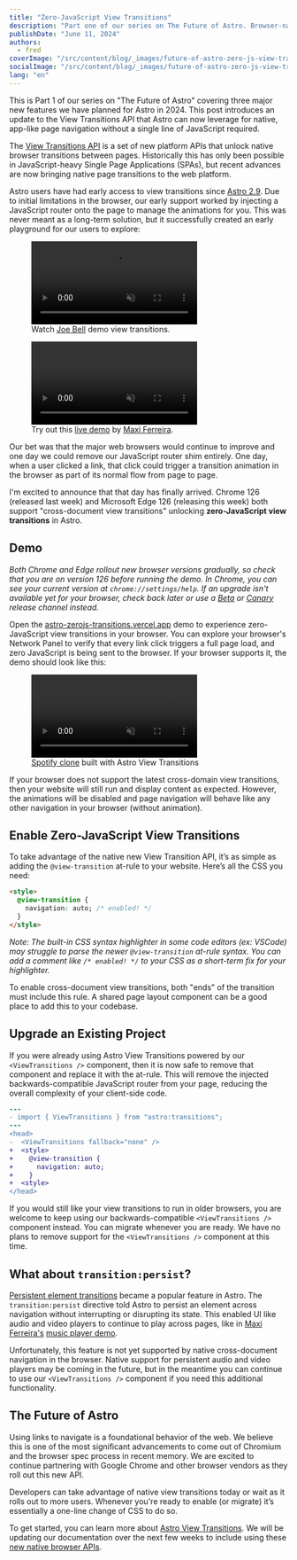 ```yaml
---
title: "Zero-JavaScript View Transitions"
description: "Part one of our series on The Future of Astro. Browser-native page transitions are now possible with zero JavaScript required."
publishDate: "June 11, 2024"
authors:
  - fred
coverImage: "/src/content/blog/_images/future-of-astro-zero-js-view-transitions/header-astro-zerojs-transitions.webp"
socialImage: "/src/content/blog/_images/future-of-astro-zero-js-view-transitions/og-astro-zerojs-transitions.jpg"
lang: "en"
---
```



<BlogSummary>
  This is Part 1 of our series on "The Future of Astro" covering three major new features we have planned for Astro in 2024. This post introduces an update to the View Transitions API that Astro can now leverage for native, app-like page navigation without a single line of JavaScript required.
</BlogSummary>

The [View Transitions API](https://developer.chrome.com/docs/web-platform/view-transitions) is a set of new platform APIs that unlock native browser transitions between pages. Historically this has only been possible in JavaScript-heavy Single Page Applications (SPAs), but recent advances are now bringing native page transitions to the web platform.

Astro users have had early access to view transitions since [Astro 2.9](https://astro.build/blog/astro-290/). Due to initial limitations in the browser, our early support worked by injecting a JavaScript router onto the page to manage the animations for you. This was never meant as a long-term solution, but it successfully created an early playground for our users to explore:

<div class="flex flex-col gap-6 my-10 items-end">
	<figure>
		<video autoplay loop muted playsinline class="border border-neutral-600 rounded">
			<source src="/assets/blog/astro-3/demo-2.mp4" type="video/mp4" />
			Sorry, your browser doesn't support embedded videos.
		</video>
		<figcaption class="text-center text-sm my-4">
			Watch <a href="https://twitter.com/joebell_/status/1688167865961037825">Joe Bell</a> demo view transitions.
		</figcaption>
	</figure>
	<figure>
		<video autoplay loop muted playsinline class="border border-neutral-600 rounded">
			<source src="/assets/blog/astro-3/demo-3.mp4" type="video/mp4" />
			Sorry, your browser doesn't support embedded videos.
		</video>
		<figcaption class="text-center text-sm my-4">
			Try out this <a href="https://astro-records.pages.dev/">live demo</a> by <a href="https://twitter.com/charca">Maxi Ferreira</a>.
		</figcaption>
	</figure>
</div>

Our bet was that the major web browsers would continue to improve and one day we could remove our JavaScript router shim entirely. One day, when a user clicked a link, that click could trigger a transition animation in the browser as part of its normal flow from page to page.

I'm excited to announce that that day has finally arrived. Chrome 126 (released last week) and Microsoft Edge 126 (releasing this week) both support "cross-document view transitions" unlocking **zero-JavaScript view transitions** in Astro.

## Demo

*Both Chrome and Edge rollout new browser versions gradually, so check that you are on version 126 before running the demo. In Chrome, you can see your current version at `chrome://settings/help`. If an upgrade isn't available yet for your browser, check back later or use a [Beta](https://www.google.com/chrome/beta/) or [Canary](https://www.google.com/chrome/canary/) release channel instead.*

Open the <a href="https://astro-zerojs-transitions.vercel.app/" target="_blank">astro-zerojs-transitions.vercel.app</a> demo to experience zero-JavaScript view transitions in your browser. You can explore your browser's Network Panel to verify that every link click triggers a full page load, and zero JavaScript is being sent to the browser. If your browser supports it, the demo should look like this:

<figure class="my-10">
  <video autoplay loop muted playsinline class="border border-neutral-600 rounded">
    <source src="/assets/blog/future-of-astro/spotify-demo.mp4" type="video/mp4" />
    Sorry, your browser doesn't support embedded videos.
  </video>
  <figcaption class="text-center text-sm my-4">
    <a href="https://x.com/astrodotbuild/status/1698534383970656497">Spotify clone</a> built with Astro View Transitions
  </figcaption>
</figure>
 
If your browser does not support the latest cross-domain view transitions, then your website will still run and display content as expected. However, the animations will be disabled and page navigation will behave like any other navigation in your browser (without animation).

## Enable Zero-JavaScript View Transitions

To take advantage of the native new View Transition API, it’s as simple as adding the `@view-transition` at-rule to your website. Here’s all the CSS you need:

```html
<style>
  @view-transition {
    navigation: auto; /* enabled! */
  }
</style>
```

*Note: The built-in CSS syntax highlighter in some code editors (ex: VSCode) may struggle to parse the newer `@view-transition` at-rule syntax. You can add a comment like `/* enabled! */` to your CSS as a short-term fix for your highlighter.*

To enable cross-document view transitions, both "ends" of the transition must include this rule. A shared page layout component can be a good place to add this to your codebase.

## Upgrade an Existing Project

If you were already using Astro View Transitions powered by our `<ViewTransitions />` component, then it is now safe to remove that component and replace it with the at-rule. This will remove the injected backwards-compatible JavaScript router from your page, reducing the overall complexity of your client-side code.


```diff
---
- import { ViewTransitions } from "astro:transitions";
---
<head>
-  <ViewTransitions fallback="none" />
+  <style>
+    @view-transition {
+      navigation: auto;
+    }
+  <style>
</head>
```

If you would still like your view transitions to run in older browsers, you are welcome to keep using our backwards-compatible `<ViewTransitions />` component instead. You can migrate whenever you are ready. We have no plans to remove support for the `<ViewTransitions />` component at this time.

## What about `transition:persist`?

[Persistent element transitions](https://docs.astro.build/en/guides/view-transitions/#maintaining-state) became a popular feature in Astro. The `transition:persist` directive told Astro to persist an element across navigation without interrupting or disrupting its state. This enabled UI like audio and video players to continue to play across pages, like in <a href="https://twitter.com/charca">Maxi Ferreira's</a> <a href="https://astro-records.pages.dev/">music player demo</a>.

Unfortunately, this feature is not yet supported by native cross-document navigation in the browser. Native support for persistent audio and video players may be coming in the future, but in the meantime you can continue to use our `<ViewTransitions />` component if you need this additional functionality.

## The Future of Astro

Using links to navigate is a foundational behavior of the web. We believe this is one of the most significant advancements to come out of Chromium and the browser spec process in recent memory. We are excited to continue partnering with Google Chrome and other browser vendors as they roll out this new API.

Developers can take advantage of native view transitions today or wait as it rolls out to more users. Whenever you're ready to enable (or migrate) it’s essentially a one-line change of CSS to do so.

To get started, you can learn more about [Astro View Transitions](https://docs.astro.build/en/guides/view-transitions). We will be updating our documentation over the next few weeks to include using these [new native browser APIs](https://developer.chrome.com/docs/web-platform/view-transitions).